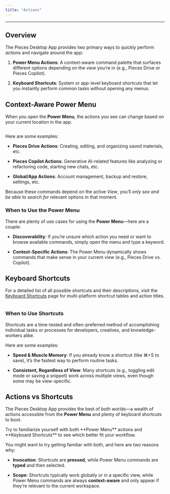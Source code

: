 ```yaml
---
title: "Actions"
---
```


***

## Overview

The Pieces Desktop App provides two primary ways to quickly perform *actions* and navigate around the app:

1. **Power Menu Actions**: A context-aware command palette that surfaces different options depending on the *view* you’re in (e.g., Pieces Drive or Pieces Copilot).

2. **Keyboard Shortcuts**: System or app-level keyboard shortcuts that let you instantly perform common tasks without opening any menus.

## Context-Aware Power Menu

When you open the **Power Menu**, the actions you see can change based on your current location in the app.

<Image src="https://storage.googleapis.com/hashnode_product_documentation_assets/desktop_app_assets/actions_and_keyboard_shortcuts/actions_and_keyboard_shortcuts_MAIN/power_menu_actions_screenshot.png" alt="" align="center" fullwidth="true" />

Here are some examples:

* **Pieces Drive Actions**: Creating, editing, and organizing saved materials, etc.

* **Pieces Copilot Actions**: Generative AI-related features like analyzing or refactoring code, starting new chats, etc.

* **Global/App Actions**: Account management, backup and restore, settings, etc.

Because these commands depend on the active *View*, you’ll *only see and be able to search for* relevant options in that moment.

### When to Use the Power Menu

There are plenty of use cases for using the **Power Menu**—here are a couple:

* **Discoverability**: If you’re unsure which action you need or want to browse available commands, simply open the menu and type a keyword.

* **Context-Specific Actions**: The Power Menu dynamically shows commands that make sense in your current view (e.g., Pieces Drive vs. Copilot).

## Keyboard Shortcuts

For a detailed list of all possible shortcuts and their descriptions, visit the [Keyboard Shortcuts](https://docs.pieces.app/products/desktop/actions/keyboard-shortcuts) page for multi-platform shortcut tables and action titles.

<Image src="https://storage.googleapis.com/hashnode_product_documentation_assets/desktop_app_assets/actions_and_keyboard_shortcuts/actions_and_keyboard_shortcuts_MAIN/power_menu_actions_screenshot.png" alt="" align="center" fullwidth="true" />

### When to Use Shortcuts

Shortcuts are a time-tested and often-preferred method of accomplishing individual tasks or processes for developers, creatives, and knowledge-workers alike.

Here are some examples:

* **Speed & Muscle Memory**: If you already know a shortcut (like ⌘+S to save), it’s the fastest way to perform routine tasks.

* **Consistent, Regardless of View**: Many shortcuts (e.g., toggling edit mode or saving a snippet) work across multiple views, even though some may be view-specific.

## Actions vs Shortcuts

The Pieces Desktop App provides the best of both worlds—a wealth of actions accessible from the **Power Menu** and plenty of keyboard shortcuts to boot.

<Callout type="tip">
  Try to familiarize yourself with both **Power Menu** actions and **Keyboard Shortcuts** to see which better fit your workflow.
</Callout>

You might want to try getting familiar with both, and here are two reasons why:

* **Invocation**: Shortcuts are **pressed**, while Power Menu commands are **typed** and then selected.

- **Scope**: Shortcuts typically work globally or in a specific view, while Power Menu commands are always **context-aware** and only appear if they’re relevant to the current workspace.

